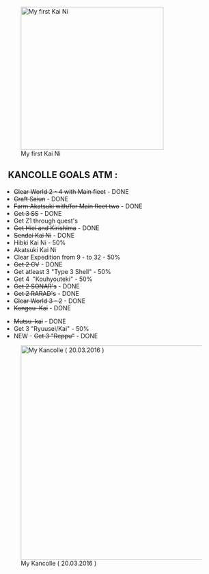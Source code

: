 [[File:KanColle-160402-12131424.png|thumb|334px|My first Kai Ni]]


<p style="margin-left: 144px;">
</p>

<p style="margin-left: 144px;"></p>

<p style="margin-left: 144px;"></p>

<p style="margin-left: 144px;"></p>

<p style="margin-left: 144px;"></p>

<p style="margin-left: 144px;"></p>

<p style="margin-left: 144px;"></p>

<p style="margin-left: 144px;"></p>
==  KANCOLLE GOALS ATM :==
<p style="text-align: center;"></p>
*<span style="text-decoration: line-through;">Clear World 2 - 4 with Main fleet</span> - DONE
*<span style="text-decoration: line-through;">Craft </span><span style="text-decoration: line-through;">Saiun</span> - DONE
*<span style="text-decoration: line-through;">Farm Akatsuki with/for Main fleet two</span> - DONE
*<span style="text-decoration: line-through;">Get 3 SS</span> - DONE
*Get Z1 through quest's
*<span style="text-decoration: line-through;">Get Hiei and Kirishima</span> - DONE
*<span style="text-decoration: line-through;">Sendai Kai Ni</span> - DONE
*Hibki Kai Ni - 50%
*Akatsuki Kai Ni
*Clear Expedition from 9 - to 32 - 50%
*<span style="text-decoration: line-through;">Get 2 CV</span> - DONE
*Get atleast 3 "Type 3 Shell" - 50%
*Get 4  "Kouhyouteki" - 50%
*<span style="text-decoration: line-through;">Get 2 SONAR's</span> - DONE
*<span style="text-decoration: line-through;">Get 2 RARAD's</span> - DONE
*<span style="text-decoration: line-through;">Clear World 3 - 2</span> - DONE
*<span style="text-decoration: line-through;">Kongou  Kai</span> - DONE<span style="text-decoration: line-through;">
</span>
*<span style="text-decoration: line-through;">Mutsu  kai</span> - DONE<span style="text-decoration: line-through;">
*Get 3 "Ryuusei/Kai" - 50%
*NEW - <span style="text-decoration: line-through;">Get 3 "Reppu"</span> - DONE
<p style="margin-left: 48px;"></p>

[[File:Dsadsadasdasdasdasdad.png|thumb|left|500px| My Kancolle ( 20.03.2016 )]]
